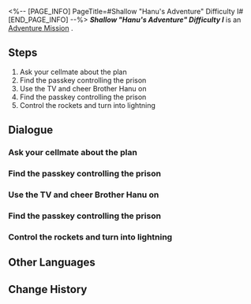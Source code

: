 <%-- [PAGE_INFO]
PageTitle=#Shallow "Hanu's Adventure" Difficulty I#
[END_PAGE_INFO] --%>
{{Stub|Dialogue, characters, and location(s)}}
{{Mission Infobox
|id            = 8020222
|title         = 
|image         = Mission Shallow "Hanu's Adventure" Difficulty I.png
|type          = Adventure
|event_name    = 
|chapter       = 
|requirements  = 
|summary       = <!--official mission summary from Fate's Atlas-->
|characters    = <!--characters that appear in this mission-->
|startLocation = <!--location as it intially appears on the mission screen-->
|world         = <!--i.e. Penacony-->
|area          = <!--i.e. A Child's Dream-->
|prev          = 
|next          = 
|exp           = 
|credits       = 
|stellarJade   = 
|other         = 
}}
'''''Shallow "Hanu's Adventure" Difficulty I''''' is an [[Adventure Mission]]<!--in [world]-->.

==Steps==
# Ask your cellmate about the plan
# Find the passkey controlling the prison
# Use the TV and cheer Brother Hanu on
# Find the passkey controlling the prison
# Control the rockets and turn into lightning

<!--
==Gameplay Notes==

--><!--
==Trial Character==

-->
==Dialogue==
{{Stub Dialogue}}
===Ask your cellmate about the plan===
{{Mission Description|type=adventure|location=<!--to be added-->|Your companions seem to have figured out how to break through the barricade &mdash; Go ask your cellmate.}}
{{Dialogue Start}}
:{{tx}}
{{Dialogue End}}

===Find the passkey controlling the prison===
{{Mission Description|type=adventure|location=<!--to be added-->|update|Brother Hanu must find the passkey that controls the prison's computer, which can unlock the door that blocks the passageway.}}
{{Dialogue Start}}
:{{tx}}
{{Dialogue End}}

===Use the TV and cheer Brother Hanu on===
{{Mission Description|type=adventure|location=<!--to be added-->|update|Brother Hanu needs everyone's help to accomplish this mission... It may sound crazy, but it's actually really effective.<br />Now, face the TV and cheer &mdash; What else is there to do in the dream bubble?}}
{{Dialogue Start}}
:{{tx}}
{{Dialogue End}}

===Find the passkey controlling the prison===
{{Mission Description|type=adventure|location=<!--to be added-->|update|Brother Hanu must find the passkey that controls the prison's computer, which can unlock the door that blocks the passageway.}}
{{Dialogue Start}}
:{{tx}}
{{Dialogue End}}

===Control the rockets and turn into lightning===
{{Mission Description|type=adventure|location=<!--to be added-->|update|Are some places out of reach? Brother Hanu has already found a solution! <br />If you turn into lightning, you'll be able to teleport to any distance with a "swoosh."}}
{{Dialogue Start}}
:{{tx}}
{{Dialogue End}}

==Other Languages==
{{Other Languages
|en   = Shallow "Hanu's Adventure" Difficulty I
|zhs  = 浅层「小小哈努行动」难度I
|zht  = 淺層「小小哈努行動」難度I
|ja   = 表層夢境「ちびっ子ハヌの大作戦」難易度I
|ko   = 얕은 층 「꼬마 하누의 작전」 난이도 I
|es   = Aventura de Hanu superficial, dificultad I
|fr   = Surface : « Aventures de Hanu » difficulté I
|ru   = Верхний мир: Приключения Хану I
|th   = "ปฏิบัติการของลูกพี่ Hanu" ชั้นตื้น ระดับความยาก I
|vi   = Cuộc Phiêu Lưu Của Hanu Tầng Cạn - Độ Khó I
|de   = Seicht „Hanus Abenteuer“ Schwierigkeitsgrad I
|id   = "Petualangan Hanu" yang Dangkal: Tingkat Kesulitan I
|pt   = "Aventuras de Hanu" Raso Dificuldade I
}}

==Change History==
{{Change History|2.0}}
